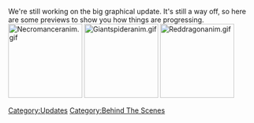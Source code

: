 {{update|date=19 September 2002}}

We're still working on the big graphical update. It's still a way off, so here are some previews to show you how things are progressing.
[[File:Necromanceranim.gif|left|thumb|150x150px]]
[[File:Giantspideranim.gif|left|thumb|150x150px]]
[[File:Reddragonanim.gif|left|thumb|150x150px]]
{{clear}}
[[Category:Updates]]
[[Category:Behind The Scenes]]
